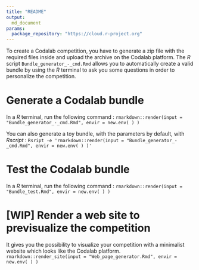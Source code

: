 ```yaml
---
title: "README"
output:
  md_document
params:
  package_repository: "https://cloud.r-project.org"
---
```


To create a Codalab competition, you have to generate a zip file with the required files inside and upload the archive on the Codalab platform. The *R* script `Bundle_generator_-_cmd.Rmd` allows you to automatically create a valid bundle by using the *R* terminal to ask you some questions in order to personalize the competition.

# Generate a Codalab bundle

In a *R* terminal, run the following command :
`rmarkdown::render(input = "Bundle_generator_-_cmd.Rmd", envir = new.env( ) )`

You can also generate a toy bundle, with the parameters by default, with *Rscript* :
`Rsript -e 'rmarkdown::render(input = "Bundle_generator_-_cmd.Rmd", envir = new.env( ) )'`

# Test the Codalab bundle

In a *R* terminal, run the following command :
`rmarkdown::render(input = "Bundle_test.Rmd", envir = new.env( ) )`

# [WIP] Render a web site to previsualize the competition

It gives you the possibility to visualize your competition with a minimalist website which looks like the Codalab platform.
`rmarkdown::render_site(input = "Web_page_generator.Rmd", envir = new.env( ) )`
